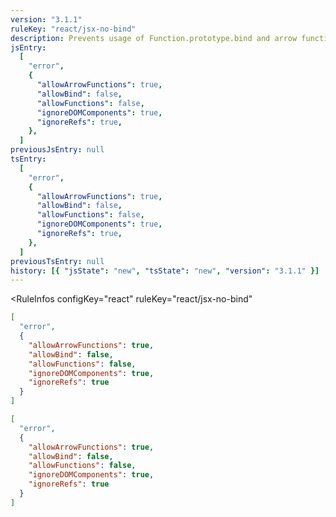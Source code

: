 ```yaml
---
version: "3.1.1"
ruleKey: "react/jsx-no-bind"
description: Prevents usage of Function.prototype.bind and arrow functions in React component props
jsEntry:
  [
    "error",
    {
      "allowArrowFunctions": true,
      "allowBind": false,
      "allowFunctions": false,
      "ignoreDOMComponents": true,
      "ignoreRefs": true,
    },
  ]
previousJsEntry: null
tsEntry:
  [
    "error",
    {
      "allowArrowFunctions": true,
      "allowBind": false,
      "allowFunctions": false,
      "ignoreDOMComponents": true,
      "ignoreRefs": true,
    },
  ]
previousTsEntry: null
history: [{ "jsState": "new", "tsState": "new", "version": "3.1.1" }]
---
```


<RuleInfos 
  configKey="react" 
  ruleKey="react/jsx-no-bind" 
>

```json
[
  "error",
  {
    "allowArrowFunctions": true,
    "allowBind": false,
    "allowFunctions": false,
    "ignoreDOMComponents": true,
    "ignoreRefs": true
  }
]
```

```json
[
  "error",
  {
    "allowArrowFunctions": true,
    "allowBind": false,
    "allowFunctions": false,
    "ignoreDOMComponents": true,
    "ignoreRefs": true
  }
]
```

</RuleInfos>
